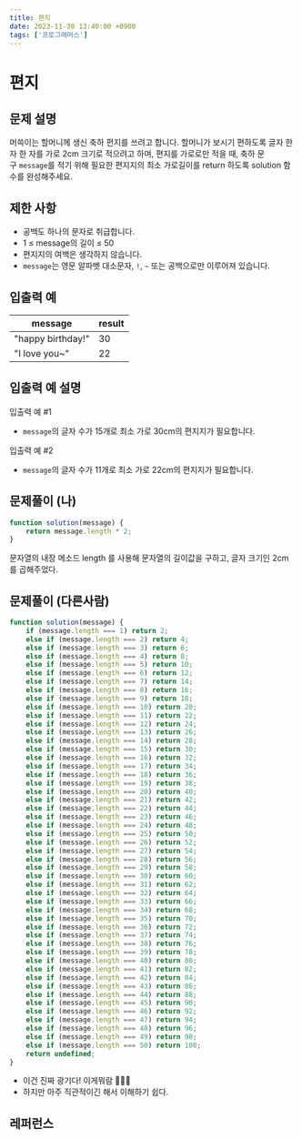 ```yaml
---
title: 편지
date: 2023-11-30 13:40:00 +0900
tags: ['프로그래머스']
---
```


# 편지

## 문제 설명

머쓱이는 할머니께 생신 축하 편지를 쓰려고 합니다.
할머니가 보시기 편하도록 글자 한 자 한 자를 가로 2cm 크기로 적으려고 하며, 편지를 가로로만 적을 때, 축하 문구 `message`를 적기 위해 필요한 편지지의 최소 가로길이를 return 하도록 solution 함수를 완성해주세요.

## 제한 사항

- 공백도 하나의 문자로 취급합니다.
- 1 ≤ message의 길이 ≤ 50
- 편지지의 여백은 생각하지 않습니다.
- `message`는 영문 알파벳 대소문자, `!`, `~` 또는 공백으로만 이루어져 있습니다.

## 입출력 예

| message | result |
| --- | --- |
| "happy birthday!" | 30 |
| "I love you~" | 22 |

## 입출력 예 설명

입출력 예 #1

- `message`의 글자 수가 15개로 최소 가로 30cm의 편지지가 필요합니다.

입출력 예 #2

- `message`의 글자 수가 11개로 최소 가로 22cm의 편지지가 필요합니다.

## 문제풀이 (나)

```jsx
function solution(message) {
    return message.length * 2;
}
```

문자열의 내장 메소드 length 를 사용해 문자열의 길이값을 구하고, 글자 크기인 2cm 를 곱해주었다.

## 문제풀이 (다른사람)

```jsx
function solution(message) {
    if (message.length === 1) return 2;
    else if (message.length === 2) return 4;
    else if (message.length === 3) return 6;
    else if (message.length === 4) return 8;
    else if (message.length === 5) return 10;
    else if (message.length === 6) return 12;
    else if (message.length === 7) return 14;
    else if (message.length === 8) return 16;
    else if (message.length === 9) return 18;
    else if (message.length === 10) return 20;
    else if (message.length === 11) return 22;
    else if (message.length === 12) return 24;
    else if (message.length === 13) return 26;
    else if (message.length === 14) return 28;
    else if (message.length === 15) return 30;
    else if (message.length === 16) return 32;
    else if (message.length === 17) return 34;
    else if (message.length === 18) return 36;
    else if (message.length === 19) return 38;
    else if (message.length === 20) return 40;
    else if (message.length === 21) return 42;
    else if (message.length === 22) return 44;
    else if (message.length === 23) return 46;
    else if (message.length === 24) return 48;
    else if (message.length === 25) return 50;
    else if (message.length === 26) return 52;
    else if (message.length === 27) return 54;
    else if (message.length === 28) return 56;
    else if (message.length === 29) return 58;
    else if (message.length === 30) return 60;
    else if (message.length === 31) return 62;
    else if (message.length === 32) return 64;
    else if (message.length === 33) return 66;
    else if (message.length === 34) return 68;
    else if (message.length === 35) return 70;
    else if (message.length === 36) return 72;
    else if (message.length === 37) return 74;
    else if (message.length === 38) return 76;
    else if (message.length === 39) return 78;
    else if (message.length === 40) return 80;
    else if (message.length === 41) return 82;
    else if (message.length === 42) return 84;
    else if (message.length === 43) return 86;
    else if (message.length === 44) return 88;
    else if (message.length === 45) return 90;
    else if (message.length === 46) return 92;
    else if (message.length === 47) return 94;
    else if (message.length === 48) return 96;
    else if (message.length === 49) return 98;
    else if (message.length === 50) return 100;
    return undefined;
}
```

- 이건 진짜 광기다! 이게뭐람 🤣🤣🤣
- 하지만 아주 직관적이긴 해서 이해하기 쉽다.

## 레퍼런스